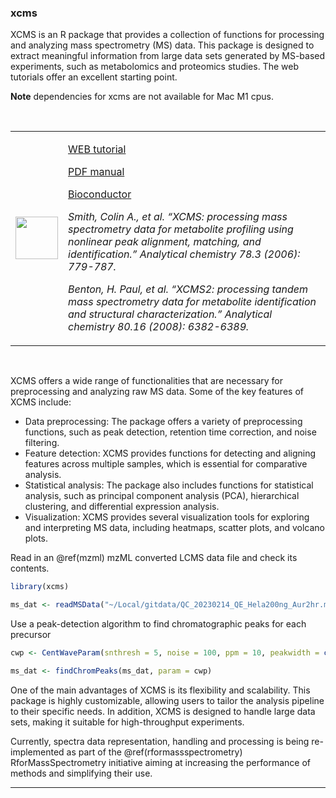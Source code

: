 ### xcms

XCMS is an R package that provides a collection of functions for processing and analyzing mass spectrometry (MS) data. This package is designed to extract meaningful information from large data sets generated by MS-based experiments, such as metabolomics and proteomics studies. The web tutorials offer an excellent starting point.

**Note** dependencies for xcms are not available for Mac M1 cpus.

\

+---------------------------------+-------------------------------------------------------------------------------------------------------------------------------------------------------------------------------------------------------+
| ![](images/05.png){height="68"} | [WEB tutorial](https://bioconductor.org/packages/release/bioc/vignettes/xcms/inst/doc/xcms-lcms-ms.html)                                                                                              |
|                                 |                                                                                                                                                                                                       |
|                                 | [PDF manual](https://bioconductor.org/packages/3.12/bioc/manuals/xcms/man/xcms.pdf)                                                                                                                   |
|                                 |                                                                                                                                                                                                       |
|                                 | [Bioconductor](https://bioconductor.org/packages/3.12/bioc/html/xcms.html)                                                                                                                            |
|                                 |                                                                                                                                                                                                       |
|                                 | *Smith, Colin A., et al. "XCMS: processing mass spectrometry data for metabolite profiling using nonlinear peak alignment, matching, and identification." Analytical chemistry 78.3 (2006): 779-787.* |
|                                 |                                                                                                                                                                                                       |
|                                 | *Benton, H. Paul, et al. "XCMS2: processing tandem mass spectrometry data for metabolite identification and structural characterization." Analytical chemistry 80.16 (2008): 6382-6389.*              |
+---------------------------------+-------------------------------------------------------------------------------------------------------------------------------------------------------------------------------------------------------+

\

XCMS offers a wide range of functionalities that are necessary for preprocessing and analyzing raw MS data. Some of the key features of XCMS include:

- Data preprocessing: The package offers a variety of preprocessing functions, such as peak detection, retention time correction, and noise filtering.
- Feature detection: XCMS provides functions for detecting and aligning features across multiple samples, which is essential for comparative analysis.
- Statistical analysis: The package also includes functions for statistical analysis, such as principal component analysis (PCA), hierarchical clustering, and differential expression analysis.
- Visualization: XCMS provides several visualization tools for exploring and interpreting MS data, including heatmaps, scatter plots, and volcano plots.

Read in an \@ref(mzml) mzML converted LCMS data file and check its contents.
```r
library(xcms)

ms_dat <- readMSData("~/Local/gitdata/QC_20230214_QE_Hela200ng_Aur2hr.mzML")
```

Use a peak-detection algorithm to find chromatographic peaks for each precursor
```r
cwp <- CentWaveParam(snthresh = 5, noise = 100, ppm = 10, peakwidth = c(3, 30))

ms_dat <- findChromPeaks(ms_dat, param = cwp)
```

One of the main advantages of XCMS is its flexibility and scalability. This package is highly customizable, allowing users to tailor the analysis pipeline to their specific needs. In addition, XCMS is designed to handle large data sets, making it suitable for high-throughput experiments.

Currently, spectra data representation, handling and processing is being re-implemented as part of the \@ref(rformassspectrometry) RforMassSpectrometry initiative aiming at increasing the performance of methods and simplifying their use.

---
